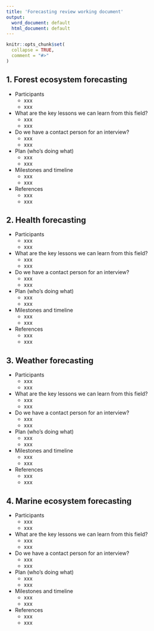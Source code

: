 ```yaml
---
title: 'Forecasting review working document'
output:
  word_document: default
  html_document: default
---
```


```r
knitr::opts_chunk$set(
  collapse = TRUE,
  comment = "#>"
)
```


## 1. Forest ecosystem forecasting
- Participants 
  - xxx
  - xxx

- What are the key lessons we can learn from this field? 
  - xxx
  - xxx

- Do we have a contact person for an interview? 
  - xxx
  - xxx

- Plan (who's doing what) 
  - xxx
  - xxx

- Milestones and timeline
  - xxx
  - xxx

- References
  - xxx
  - xxx

## 2. Health forecasting 
- Participants 
  - xxx
  - xxx

- What are the key lessons we can learn from this field? 
  - xxx
  - xxx

- Do we have a contact person for an interview? 
  - xxx
  - xxx

- Plan (who's doing what) 
  - xxx
  - xxx

- Milestones and timeline
  - xxx
  - xxx

- References
  - xxx
  - xxx

## 3. Weather forecasting
- Participants 
  - xxx
  - xxx

- What are the key lessons we can learn from this field? 
  - xxx
  - xxx

- Do we have a contact person for an interview? 
  - xxx
  - xxx

- Plan (who's doing what) 
  - xxx
  - xxx

- Milestones and timeline
  - xxx
  - xxx

- References
  - xxx
  - xxx
  
## 4. Marine ecosystem forecasting
- Participants 
  - xxx
  - xxx

- What are the key lessons we can learn from this field? 
  - xxx
  - xxx

- Do we have a contact person for an interview? 
  - xxx
  - xxx

- Plan (who's doing what) 
  - xxx
  - xxx

- Milestones and timeline
  - xxx
  - xxx

- References
  - xxx
  - xxx
